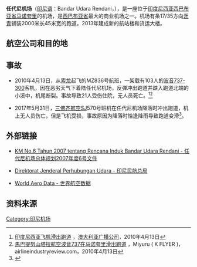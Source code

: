 {{Infobox airport
| name         = 任代尼机场
| nativename   = Bandar Udara Rendani
| image2-width = 200 
| location     = [[印度尼西亚|印度尼西亚]][[西巴布亚省|西巴布亚省]][[马诺夸里县|马诺夸里县]]
| elevation-m  = 4.6 
| metric-elev  = yes
| coordinates  = {{coord|00|53|30|S|134|02|57|E|region:ID-PB|display=inline,title}}
| metric-rwy   = yes
| image-width  = 200
| image2       = Rendai_Airport.jpg
| IATA         = MKW
| ICAO         = WAUU
| type         = 民用
| city-served  = [[马诺夸里|马诺夸里]]
| elevation-f  = 15
| pushpin_map         = Indonesia Papua
| pushpin_mapsize     = 200
| pushpin_mark        = Airplane_silhouette.svg
| pushpin_label       = '''MKW'''
| pushpin_map_caption = 机场在[[西新几内亚|巴布亚]]的位置
|latd=0|latm=53|lats=28|latNS=S
|longd=134|longm=02|longs=56|longEW=E
| website      = 
| r1-number    = 17/35
| r1-length-m  = 2,000
| r1-length-f  = 6,562
| r1-surface   = [[沥青|沥青]]
| timezone = 印尼东部时间
| utc = [[UTC+09:00|UTC+09:00]]
| owner = 印尼政府
}}

'''任代尼机场'''（[[印尼语|印尼语]]：Bandar Udara Rendani，{{airport codes|MKW|WAUU|formerly=WASR}}），是一座位于[[印度尼西亚|印度尼西亚]][[西巴布亚省|西巴布亚省]][[马诺夸里|马诺夸里]]的机场，是[[西巴布亚省|西巴布亚省]]最大的商业机场之一。机场有条17/35方向[[沥青|沥青]]铺装2000米长45米宽的跑道。2013年建成新的航站楼和货运大楼。

==航空公司和目的地==
{{airport-dest-list
|[[巴泽航空|巴泽航空]] | [[苏加诺-哈达国际机场|雅加达]]、[[哈桑丁苏丹国际机场|望加锡]]
|[[加鲁达印尼航空|加鲁达印尼航空]]<br>由探索航空和探索喷射机航空运营 | [[巴蒂穆拉国际机场|安汶]]、[[仙谷国际机场|查亚普拉]]、[[乌塔罗姆机场|凯马纳]]、[[多米尼克爱德华·奥索机场|索龙]]
|[[快速航空|快速航空]] | [[仙谷国际机场|查亚普拉]]、[[多米尼克爱德华·奥索机场|索龙]]
|[[苏西航空|苏西航空]] | [[弗兰斯凯西波国际机场|比亚克]]、[[科纳索任机场|农福尔岛]]、[[安吉_(印尼)|安吉]]、[[宾图尼|宾图尼]]、[[卡姆巴亚机场|卡姆巴亚]]、[[巴博机场|巴博]]、瓦西奥尔（Wasior）、Kebar、Merdey
|[[三佛齐航空|三佛齐航空]] | [[仙谷国际机场|查亚普拉]]、[[哈桑丁苏丹国际机场|望加锡]]、[[多米尼克爱德华·奥索机场|索龙]]
|[[飛翼航空|飛翼航空]] | [[巴蒂穆拉国际机场|安汶]]、[[乌塔罗姆机场|凯马纳]]、[[多米尼克爱德华·奥索机场|索龙]]、[[法克法克托利亚机场|法克法克]]
}}

==事故==

*2010年4月13日，从[[索龙_(印尼)|索龙]]起飞的{{le|鸽记航空|Merpati Nusantara Airlines|鸽记航空}}MZ836号航班，一架载有103人的[[波音737|波音737-300]]客机，因在恶劣天气下着陆任代尼机场，反弹冲出跑道并跌入跑道北端的小溪中，机尾断裂。事故导致21人受伤住院，无人员死亡。<ref>[http://www.abc.net.au/news/stories/2010/04/13/2871499.htm 印度尼西亚飞机滑出跑道] {{Wayback|url=http://www.abc.net.au/news/stories/2010/04/13/2871499.htm |date=20100619104916 }}，[[澳大利亚广播公司|澳大利亚广播公司]]，2010年4月13日</ref><ref>[http://www.airlineindustryreview.com/breaking-news-737-300-crash-indonesia/ 馬巴提努山塔拉航空波音737在马诺夸里滑出跑道] {{Wayback|url=http://www.airlineindustryreview.com/breaking-news-737-300-crash-indonesia/ |date=20110809162812 }}，Miyuru ( K FLYER )，airlineindustryreview.com，2010年4月13日</ref>

*2017年5月31日，[[三佛齐航空|三佛齐航空]]SJ570号班机在任代尼机场降落时冲出跑道，机上无人员伤亡，但是飞机受损，事故原因为降落时恰逢降雨导致跑道变滑<ref>{{cite web |url=http://cn.metrotvnews.com/read/2017/05/31/5311 |title=国内一架飞机在马诺夸里机场冲出跑道 无人员伤亡 |last= |first= |date=2017-05-31 |website=cn.metrotvnews.com |publisher=MetroTV |access-date=2017-09-22 |quote= |archive-url=https://web.archive.org/web/20170922194115/http://cn.metrotvnews.com/read/2017/05/31/5311 |archive-date=2017-09-22 |dead-url=yes }}</ref>。

==外部链接==
* {{id icon}} [http://118.97.61.233/perundangan/images/stories/doc/permen/2007/km_no_6_tahun_2007.pdf KM No.6 Tahun 2007 tentang Rencana Induk Bandar Udara Rendani - 任代尼机场总体规划2007年度6号文件] {{Wayback|url=http://118.97.61.233/perundangan/images/stories/doc/permen/2007/km_no_6_tahun_2007.pdf |date=20110103083050 }}
* {{id icon}} [http://hubud.dephub.go.id/?id+info_bandara+detail+177 Direktorat Jenderal Perhubungan Udara - 印尼民航总局] {{Wayback|url=http://hubud.dephub.go.id/?id+info_bandara+detail+177 |date=20191103150835 }}
* {{en icon}} [https://web.archive.org/web/20191029114227/http://worldaerodata.com/wad.cgi?id=ID02357&sch=wasr%2F World Aero Data - 世界航空数据]

== 资料来源 ==

<references />

{{印度尼西亚机场|巴布亚}}

[[Category:印尼机场|Category:印尼机场]]